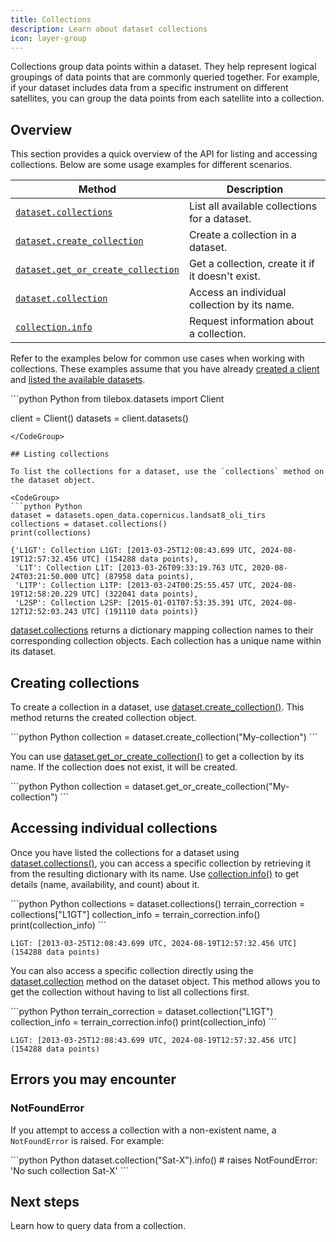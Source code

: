 ```yaml
---
title: Collections
description: Learn about dataset collections
icon: layer-group
---
```


Collections group data points within a dataset. They help represent logical groupings of data points that are commonly queried together. For example, if your dataset includes data from a specific instrument on different satellites, you can group the data points from each satellite into a collection.

## Overview

This section provides a quick overview of the API for listing and accessing collections. Below are some usage examples for different scenarios.

| Method                                                               | Description                                          |
| -------------------------------------------------------------------- | ---------------------------------------------------- |
| [`dataset.collections`](/api-reference/python/tilebox.datasets/Dataset.collections) |  List all available collections for a dataset.                 |
| [`dataset.create_collection`](/api-reference/python/tilebox.datasets/Dataset.create_collection) | Create a collection in a dataset.   |
| [`dataset.get_or_create_collection`](/api-reference/python/tilebox.datasets/Dataset.get_or_create_collection) | Get a collection, create it if it doesn't exist. |
| [`dataset.collection`](/api-reference/python/tilebox.datasets/Dataset.collection) | Access an individual collection by its name.     |
| [`collection.info`](/api-reference/python/tilebox.datasets/Collection.info) | Request information about a collection.          |

Refer to the examples below for common use cases when working with collections. These examples assume that you have already [created a client](/datasets/introduction#creating-a-datasets-client) and [listed the available datasets](/api-reference/python/tilebox.datasets/Client.datasets).

<CodeGroup>
```python Python
from tilebox.datasets import Client

client = Client()
datasets = client.datasets()
```
</CodeGroup>

## Listing collections

To list the collections for a dataset, use the `collections` method on the dataset object.

<CodeGroup>
```python Python
dataset = datasets.open_data.copernicus.landsat8_oli_tirs
collections = dataset.collections()
print(collections)
```
</CodeGroup>

```plaintext Output
{'L1GT': Collection L1GT: [2013-03-25T12:08:43.699 UTC, 2024-08-19T12:57:32.456 UTC] (154288 data points),
 'L1T': Collection L1T: [2013-03-26T09:33:19.763 UTC, 2020-08-24T03:21:50.000 UTC] (87958 data points),
 'L1TP': Collection L1TP: [2013-03-24T00:25:55.457 UTC, 2024-08-19T12:58:20.229 UTC] (322041 data points),
 'L2SP': Collection L2SP: [2015-01-01T07:53:35.391 UTC, 2024-08-12T12:52:03.243 UTC] (191110 data points)}
```

[dataset.collections](/api-reference/python/tilebox.datasets/Dataset.collections) returns a dictionary mapping collection names to their corresponding collection objects. Each collection has a unique name within its dataset.

## Creating collections

To create a collection in a dataset, use [dataset.create_collection()](/api-reference/python/tilebox.datasets/Dataset.create_collection). This method returns the created collection object.

<CodeGroup>
```python Python
collection = dataset.create_collection("My-collection")
```
</CodeGroup>

You can use [dataset.get_or_create_collection()](/api-reference/python/tilebox.datasets/Dataset.get_or_create_collection) to get a collection by its name. If the collection does not exist, it will be created.

<CodeGroup>
```python Python
collection = dataset.get_or_create_collection("My-collection")
```
</CodeGroup>

## Accessing individual collections

Once you have listed the collections for a dataset using [dataset.collections()](/api-reference/python/tilebox.datasets/Dataset.collections), you can access a specific collection by retrieving it from the resulting dictionary with its name. Use [collection.info()](/api-reference/python/tilebox.datasets/Collection.info) to get details (name, availability, and count) about it.

<CodeGroup>  
```python Python
collections = dataset.collections()
terrain_correction = collections["L1GT"]
collection_info = terrain_correction.info()
print(collection_info)
```
</CodeGroup>

```plaintext Output
L1GT: [2013-03-25T12:08:43.699 UTC, 2024-08-19T12:57:32.456 UTC] (154288 data points)
```

You can also access a specific collection directly using the [dataset.collection](/api-reference/python/tilebox.datasets/Dataset.collection) method on the dataset object. This method allows you to get the collection without having to list all collections first.

<CodeGroup>
```python Python
terrain_correction = dataset.collection("L1GT")
collection_info = terrain_correction.info()
print(collection_info)
```
</CodeGroup>

```plaintext Output
L1GT: [2013-03-25T12:08:43.699 UTC, 2024-08-19T12:57:32.456 UTC] (154288 data points)
```

## Errors you may encounter

### NotFoundError

If you attempt to access a collection with a non-existent name, a `NotFoundError` is raised. For example:

<CodeGroup>
```python Python
dataset.collection("Sat-X").info() # raises NotFoundError: 'No such collection Sat-X'
```
</CodeGroup>

## Next steps

<CardGroup cols={2}>
  <Card title="Query Data" icon="server" href="/datasets/query" horizontal>
    Learn how to query data from a collection.
  </Card>
</CardGroup>
